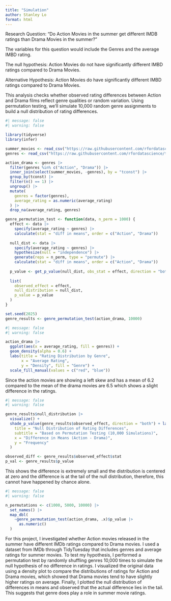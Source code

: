 ```yaml
---
title: "Simulation"
author: Stanley Lo
format: html
---
```


Research Question: "Do Action Movies in the summer get different IMDB ratings than Drama Movies in the summer?"

The variables for this question would include the Genres and the
average IMBD rating.

The null hypothesis: Action Movies do not have significantly different
IMBD ratings compared to Drama Movies.

Alternative Hypothesis: Action Movies do have significantly different
IMBD ratings compared to Drama Movies.

This analysis checks whether observed rating differences between Action and Drama films reflect genre qualities or random variation. Using permutation testing, we'll simulate 10,000 random genre assignments to build a null distribution of rating differences.

```r
#| message: false
#| warning: false

library(tidyverse)
library(infer)  

summer_movies <- read_csv("https://raw.githubusercontent.com/rfordatascience/tidytuesday/main/data/2024/2024-07-30/summer_movies.csv")
genres <- read_csv("https://raw.githubusercontent.com/rfordatascience/tidytuesday/main/data/2024/2024-07-30/summer_movie_genres.csv")

action_drama <- genres |>
  filter(genres %in% c("Action", "Drama")) |>
  inner_join(select(summer_movies, -genres), by = "tconst") |>  
  group_by(tconst) |>
  filter(n() == 1) |>
  ungroup() |>
  mutate(
    genres = factor(genres),
    average_rating = as.numeric(average_rating)
  ) |>
  drop_na(average_rating, genres)

genre_permutation_test <- function(data, n_perm = 1000) {
  effect <- data |>
    specify(average_rating ~ genres) |>  
    calculate(stat = "diff in means", order = c("Action", "Drama"))
  
  null_dist <- data |>
    specify(average_rating ~ genres) |>  
    hypothesize(null = "independence") |>
    generate(reps = n_perm, type = "permute") |>
    calculate(stat = "diff in means", order = c("Action", "Drama"))
  
  p_value <- get_p_value(null_dist, obs_stat = effect, direction = "both")
  
  list(
    observed_effect = effect,
    null_distribution = null_dist,
    p_value = p_value
  )
}

set.seed(2025)
genre_results <- genre_permutation_test(action_drama, 10000)
```

```r
#| message: false
#| warning: false

action_drama |>
  ggplot(aes(x = average_rating, fill = genres)) +
  geom_density(alpha = 0.6) +
  labs(title = "Rating Distribution by Genre",
       x = "Average Rating",
       y = "Density", fill = "Genre") +
  scale_fill_manual(values = c("red", "blue"))

```
Since the action movies are showing a left skew and has a mean of 6.2 compared to the mean of the drama movies are 6.5 which shows a slight difference in the ratings.

```r
#| message: false
#| warning: false

genre_results$null_distribution |>
  visualize() +
  shade_p_value(genre_results$observed_effect, direction = "both") + labs(
    title = "Null Distribution of Rating Differences",
    subtitle = "Based on Permutation Testing (10,000 Simulations)",
    x = "Difference in Means (Action - Drama)",
    y = "Frequency"
  )

observed_diff <- genre_results$observed_effect$stat
p_val <- genre_results$p_value
```
This shows the difference is extremely small and the distribution is centered at zero and the difference is at the tail of the null distribution, therefore, this cannot have happened by chance alone.

```r
#| message: false
#| warning: false

n_permutations <- c(1000, 5000, 10000) |>
  set_names() |>
  map_dbl(
    ~genre_permutation_test(action_drama, .x)$p_value |> 
      as.numeric() 
  )
```

For this project, I investigated whether Action movies released in the summer have different IMDb ratings compared to Drama movies. I used a dataset from IMDb through TidyTuesday that includes genres and average ratings for summer movies. To test my hypothesis, I performed a permutation test by randomly shuffling genres 10,000 times to simulate the null hypothesis of no difference in ratings. I visualized the original data using a density plot to compare the distributions of ratings for Action and Drama movies, which showed that Drama movies tend to have slightly higher ratings on average. Finally, I plotted the null distribution of differences in means and observed that the actual difference lies in the tail. This suggests that genre does play a role in summer movie ratings.
